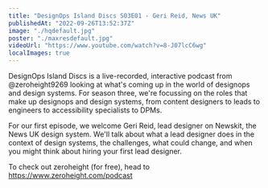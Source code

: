 ```yaml
---
title: "DesignOps Island Discs S03E01 - Geri Reid, News UK"
publishedAt: "2022-09-26T13:52:37Z"
image: "./hqdefault.jpg"
poster: "./maxresdefault.jpg"
videoUrl: "https://www.youtube.com/watch?v=8-J07lcC6wg"
localImages: true
---
```


DesignOps Island Discs is a live-recorded, interactive podcast from @zeroheight9269 looking at what's coming up in the world of designops and design systems. For season three, we're focussing on the roles that make up designops and design systems, from content designers to leads to engineers to accessibility specialists to DPMs.

For our first episode, we welcome Geri Reid, lead designer on Newskit, the News UK design system. We'll talk about what a lead designer does in the context of design systems, the challenges, what could change, and when you might think about hiring your first lead designer.

To check out zeroheight (for free), head to https://www.zeroheight.com/podcast

